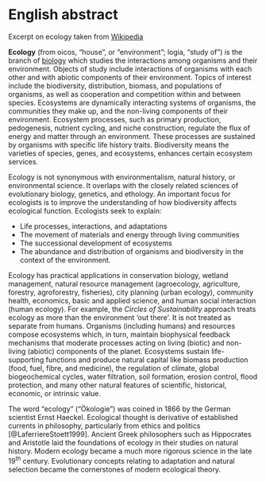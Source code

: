 # English abstract {-}

\benglish

Excerpt on ecology taken from [Wikipedia](https://en.wikipedia.org/wiki/Ecology)

**Ecology** (from
oicos, <!-- spell-check: ignore -->
"house", or "environment";
logia, <!-- spell-check: ignore -->
"study of") is the branch of [biology](http://www.dictionary.com/browse/ecology|title=the definition of ecology|website=Dictionary.com|access-date=2018-02-20) which studies the interactions among organisms and their environment. 
Objects of study include interactions of organisms with each other and with abiotic components of their environment. 
Topics of interest include the biodiversity, distribution, biomass, and populations of organisms, as well as cooperation and competition within and between species.
Ecosystems are dynamically interacting systems of organisms, the communities they make up, and the non-living components of their environment. 
Ecosystem processes, such as primary production, pedogenesis, nutrient cycling, and niche construction, regulate the flux of energy and matter through an environment.
These processes are sustained by organisms with specific life history traits.
Biodiversity means the varieties of species, genes, and ecosystems, enhances certain ecosystem services.

Ecology is not synonymous with environmentalism, natural history, or environmental science.
It overlaps with the closely related sciences of evolutionary biology, genetics, and ethology.
An important focus for ecologists is to improve the understanding of how biodiversity affects ecological function. 
Ecologists seek to explain:

* Life processes, interactions, and adaptations
* The movement of materials and energy through living communities
* The successional development of ecosystems
* The abundance and distribution of organisms and biodiversity in the context of the environment.

Ecology has practical applications in conservation biology, wetland management, natural resource management (agroecology, agriculture, forestry, agroforestry, fisheries), city planning (urban ecology), community health, economics, basic and applied science, and human social interaction (human ecology). 
For example, the _Circles of Sustainability_ approach treats ecology as more than the environment 'out there'. 
It is not treated as separate from humans. Organisms (including humans) and resources compose ecosystems which, in turn, maintain biophysical feedback mechanisms that moderate processes  acting on living (biotic) and non-living (abiotic) components of the planet. 
Ecosystems sustain life-supporting functions and produce natural capital like  biomass production (food, fuel, fibre, and medicine), the regulation of climate, global biogeochemical cycles, water filtration, soil formation, erosion control, flood protection, and many other natural features of scientific, historical, economic, or intrinsic value.

The word "ecology"
("Ökologie") <!-- spell-check: ignore -->
was coined in 1866 by the German scientist Ernst Haeckel. 
Ecological thought is derivative of established currents in philosophy, particularly from ethics and politics [@LaferriereStoett1999]. 
Ancient Greek philosophers such as Hippocrates and Aristotle laid the foundations of ecology in their studies on natural history.
Modern ecology became a much more rigorous science in the late 19^th^ century.
Evolutionary concepts relating to adaptation and natural selection became the cornerstones of modern ecological theory.

\eenglish
